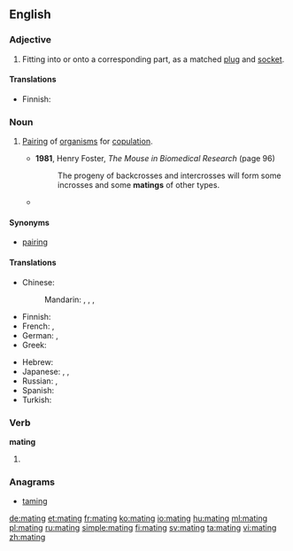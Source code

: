 ==English==

{{wikipedia}}

===Adjective===
{{en-adj|-}}

# Fitting into or onto a corresponding part, as a matched [[plug]] and [[socket]].

====Translations====
{{trans-top|fitting into or onto a corresponding part}}
* Finnish: {{t+|fi|yhteensopiva}}
{{trans-mid}}
{{trans-bottom}}

===Noun===
{{en-noun}}

# {{context|zoology|lang=en}} [[pairing|Pairing]] of [[organism]]s for [[copulation]].
#* '''1981''', Henry Foster, ''The Mouse in Biomedical Research'' (page 96)
#*: The progeny of backcrosses and intercrosses will form some incrosses and some '''matings''' of other types.
#*{{quote-magazine|year=2013|month=May-June|author=[http://www.americanscientist.org/authors/detail/william-e-conner-1 William E. Conner]
|title=[http://www.americanscientist.org/issues/feature/2013/3/an-acoustic-arms-race An Acoustic Arms Race]
|volume=101|issue=3|page=206-7|magazine={{w|American Scientist}}
|passage=Earless ghost swift moths become “invisible” to echolocating bats by forming '''mating''' clusters close (less than half a meter) above vegetation and effectively blending into the clutter of echoes that the bat receives from the leaves and stems around them.}}

====Synonyms====
* [[pairing]]

====Translations====
{{trans-top|pairing of organisms for copulation}}
* Chinese:
*: Mandarin: {{t+|cmn|交尾|tr=jiāowěi|sc=Hani}}, {{t+|cmn|交配|tr=jiāopèi|sc=Hani}}, {{qualifier|domestic animals}} {{t|cmn|配種|sc=Hani}}, {{t+|cmn|配种|tr=pèizhǒng|sc=Hani}}
* Finnish: {{t|fi|parittelu}}
* French: {{t+|fr|accouplement|m}}, {{t+|fr|monte|f}}
* German: {{t|de|Paarung|f}}, {{t+|de|Begattung|f}}
* Greek: {{t+|el|ζευγάρωμα|n|tr=zevgároma|sc=Grek}}
{{trans-mid}}
* Hebrew: {{t|he|הזדווגות|f|tr=hizdavgut|sc=Hebr}}
* Japanese: {{t|ja|交尾|tr=こうび, kōbi|sc=Jpan}}, {{t|ja|交接|tr=こうせつ, kōsetsu|sc=Jpan}}, {{t|ja|交配|tr=こうはい, kōhai|sc=Jpan}}
* Russian: {{t+|ru|спаривание|n|tr=spárivanije|sc=Cyrl}}, {{t+|ru|случка|f|tr=slúčka|sc=Cyrl}}
* Spanish: {{t+|es|apareamiento|m}}
* Turkish: {{t+|tr|çiftleşme}}
{{trans-bottom}}

===Verb===
'''mating'''

# {{present participle of|mate}}

===Anagrams===
* [[taming#English|taming]]

[[de:mating]]
[[et:mating]]
[[fr:mating]]
[[ko:mating]]
[[io:mating]]
[[hu:mating]]
[[ml:mating]]
[[pl:mating]]
[[ru:mating]]
[[simple:mating]]
[[fi:mating]]
[[sv:mating]]
[[ta:mating]]
[[vi:mating]]
[[zh:mating]]